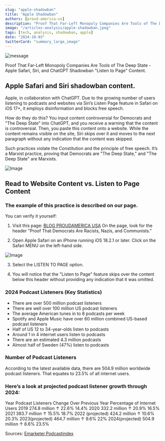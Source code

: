 ```yaml
---
slug: "apple-shadowban"
title: "Apple Shadowban"
authors: [proud-america-us]
description: "Proof That Far-Left Monopoly Companies Are Tools of The Deep State - Apple Safari, Siri, and ChatGPT Shadowban \"Listen to Page\" Content"
image: "/articles-analysis/apple-shadowban.jpeg"
tags: [tech, analysis, shadowban, apple]
date: "2024-10-03"
twitterCard: "summary_large_image"
---
```


![message](/articles-analysis/apple-shadowban.jpeg)

Proof That Far-Left Monopoly Companies Are Tools of The Deep State - Apple Safari, Siri, and ChatGPT Shadowban "Listen to Page" Content.

<!-- truncate -->

## Apple Safari and Siri shadowban content.
Apple, in collaboration with ChatGPT. Due to the growing number of users listening to podcasts and websites via Siri’s Listen Page feature in Safari on iOS 17+, it employs disinformation and blocks free speech.

How do they do this?
You input content controversial for Democrats and "The Deep State" into ChatGPT, and you receive a warning that the content is controversial. Then, you paste this content onto a website. While the content remains visible on the site, Siri skips over it and moves to the next paragraph without any indication that the content was skipped.

Such practices violate the Constitution and the principle of free speech. It’s a Marxist practice, proving that Democrats are "The Deep State," and "The Deep State" are Marxists.

![Image](/articles-analysis/apple-deepstate.jpeg)

## Read to Website Content vs. Listen to Page Content

### The example of this practice is described on our page.

You can verify it yourself:

1. Visit this page: [BLOG PROUDAMERICA USA](https://www.proudamerica.us/articles-analysis/democracyisbad#proof-that-democrats-are-racists--nazis--communists) On the page, look for the header "Proof That Democrats Are Racists, Nazis, and Communists."

2. Open Apple Safari on an iPhone running iOS 18.2.1 or later. Click on the Safari MENU on the left-hand side.

![Image](/img/safari-menu.jpg)

3. Select the LISTEN TO PAGE option.

4. You will notice that the "Listen to Page" feature skips over the content below this header without providing any indication that it was omitted.

### 2024 Podcast Listeners (Key Statistics)

- There are over 500 million podcast listeners
- There are well over 100 million US podcast listeners
- The average American tunes in to 8 podcasts per week
- Spotify and Apple Music have over 60 million combined US-based podcast listeners
- Half of US 12 to 34-year-olds listen to podcasts
- Around 1 in 4 internet users listen to podcasts
- There are an estimated 4.3 million podcasts
- Almost half of Sweden (47%) listen to podcasts

### Number of Podcast Listeners
According to the latest available data, there are 504.9 million worldwide podcast listeners. That equates to 23.5% of all internet users.

### Here’s a look at projected podcast listener growth through 2024:

Year	Podcast Listeners	Change Over Previous Year	Percentage of Internet Users
2019	274.8 million	↑ 22.6%	14.4%
2020	332.2 million	↑ 20.9%	16.5%
2021	383.7 million	↑ 15.5%	18.7%
2022 (projected)	424.2 million	↑ 10.6%	20.3%
2023(projected)	464.7 million	↑ 9.6%	22%
2024(projected)	504.9 million	↑ 8.6%	23.5%

Sources: [Emarketer](https://www.emarketer.com/content/global-podcast-listener-forecast-2021-2025),[Podcastindex](https://podcastindex.org/)
